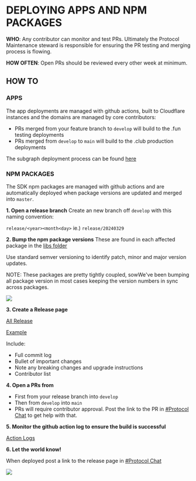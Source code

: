 # DEPLOYING APPS AND NPM PACKAGES

**WHO**: Any contributor can monitor and test PRs. Ultimately the Protocol Maintenance steward is responsible for ensuring the PR testing and merging process is flowing.

**HOW OFTEN**: Open PRs should be reviewed every other week at minimum.

## HOW TO

### APPS

The app deployments are managed with github actions, built to Cloudflare instances and the domains are managed by core contributors:

- PRs merged from your feature branch to `develop` will build to the .fun testing deployments
- PRs merged from `develop` to `main` will build to the .club production deployments

The subgraph deployment process can be found [here](/contributing/subgraphs/deploying)

### NPM PACKAGES

The SDK npm packages are managed with github actions and are automatically deployed when package versions are updated and merged into `master`.

**1. Open a release branch**
Create an new branch off `develop` with this naming convention:

`release/<year><month<day>` ie.) `release/20240329`

**2. Bump the npm package versions**
These are found in each affected package in the [libs folder](https://github.com/HausDAO/monorepo/tree/develop/libs)

Use standard semver versioning to identify patch, minor and major version updates.

NOTE: These packages are pretty tightly coupled, sowWe've been bumping all package version in most cases keeping the version numbers in sync across packages.

![](https://github.com/HausDAO/dev-docs/assets/6923345/e2bd2496-c631-4e40-afc9-718a9b9eb41c)

**3. Create a Release page**

[All Release](https://github.com/HausDAO/monorepo/releases)

[Example](https://github.com/HausDAO/monorepo/releases/tag/v0.4.1)

Include:

- Full commit log
- Bullet of important changes
- Note any breaking changes and upgrade instructions
- Contributor list

**4. Open a PRs from**

- First from your release branch into `develop`
- Then from `develop` into `main`
- PRs will require contributor approval. Post the link to the PR in [#Protocol Chat](https://discord.com/channels/709210493549674598/1082764707141795960) to get help with that.

**5. Monitor the github action log to ensure the build is successful**

[Action Logs](https://github.com/HausDAO/monorepo/actions)

**6. Let the world know!**

When deployed post a link to the release page in [#Protocol Chat](https://discord.com/channels/709210493549674598/1082764707141795960)

![](https://i.giphy.com/media/v1.Y2lkPTc5MGI3NjExNWE2Y21hOWN5MHNiZHBqOTV5MTA0eHNzN3pwYmEyN3Q3N25kbXVtcSZlcD12MV9pbnRlcm5hbF9naWZfYnlfaWQmY3Q9Zw/tUqQ7iKSJsaBO/giphy.gif)
